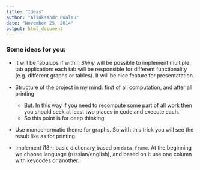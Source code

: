 ```yaml
---
title: "Ideas"
author: "Aliaksandr Pualau"
date: "November 25, 2014"
output: html_document
---
```


### Some ideas for you:

* It will be fabuluos if within _Shiny_ will be possible to implement multiple tab application: each tab will be responsible
  for different functionality (e.g. different graphs or tables). It will be nice feature for presentatation.
 
* Structure of the project in my mind: first of all computation, and after all printing
    + But. In this way if you need to recompute some part of all work then you should seek at least two places in code and execute each.
    + So this point is for deep thinking.

* Use monochormatic theme for graphs. So with this trick you will see the result like as for printing.

* Implement i18n: basic dictionary based on `data.frame`. At the beginning we choose language (russian/english), and based on it
  use one column with keycodes or another.
